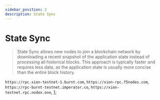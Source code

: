 ```yaml
---
sidebar_position: 2
description: State Sync
---
```


# State Sync

> State Sync allows new nodes to join a blockchain network by downloading a recent snapshot of the application state instead of processing all historical blocks. This approach is typically faster and requires less data, as the application state is usually more concise than the entire block history.



`https://rpc.xion-testnet-1.burnt.com`,
`https://xion-rpc.f5nodes.com`,
`https://rpc-burnt-testnet.imperator.co`,
`https://xion-testnet.rpc.nodex.one`,
];



<SelectPaste endpoints={endpoints} codeTemplate={stateSync} home={home} binary={binary} tip="Click on any RPC to paste it into the code block." />
